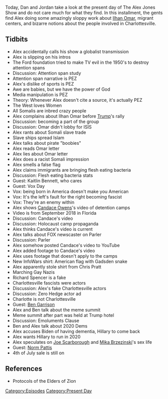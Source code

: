 {{DEFAULTSORT:
    #_EPISODE_0322:July 16-17, 2019
}}{{Episode
    | title             = July 16-17, 2019
    | caption           = Listen to this episode on [https://knowledgefight.libsyn.com/knowledge-fight-july-16-17-2019 Libsyn] [https://open.spotify.com/episode/1Cpx0avWzPHz0HDWaDRg7y Spotify], Read the [[Transcript/322: July 16-17, 2019|Unofficial Transcript]]
    | episodeNumber     = 322
    | length            = 01:59:10
    | airDate           = July 19, 2019
    | coverageStartDate = July 16, 2019
    | coverageEndDate   = July 17, 2019
    | episodeType       = [[:Category:Present Day|Present Day]]
    | appearance        = [[Ilhan Omar]], [[Kaitlin Bennett]], [[Vox Day]], [[Candace Owens]], [[Chris Pratt]], [[Richard Spencer]], [[Ben Garrison]], [[Joe Scarborough]], [[Mika Brzezinski]], [[Norm Pattis]]
    | previousEpisode   = [[321: February 24-26, 2013]]
    | nextEpisode       = [[323: July 19, 2019]]
}}

{{Stub}}

Today, Dan and Jordan take a look at the present day of The Alex Jones Show and do not care much for what they find. In this installment, the gents find Alex doing some amazingly sloppy work about [[Ilhan Omar]], migrant centers, and bizarre notions about the people involved in Charlottesville.

==Tidbits==

*Alex accidentally calls his show a globalist transmission
*Alex is slipping on his intros
*The Ford foundation tried to make TV evil in the 1950's to destroy attention spans
*Discussion: Attention span study
*Attention span narrative is PEZ
*Alex's dislike of sports is PEZ
*Awe are babies, but we have the power of God
*Media manipulation is PEZ
*Theory: Whenever Alex doesn't cite a source, it's actually PEZ
*The West loves Women
*All Somalis are inbred crazy people
*Alex complains about Ilhan Omar before [[Donald Trump|Trump]]'s rally
*Discussion: becoming a part of the group
*Discussion: Omar didn't lobby for ISIS
*Alex rants about Somali slave trade
*Slave ships spread Islam
*Alex talks about pirate "boobies"
*Alex reads Omar letter
*Alex lies about Omar letter
*Alex does a racist Somali impression
*Alex smells a false flag
*Alex claims immigrants are bringing flesh eating bacteria
*Discussion: Flesh eating bacteria stats
*Guest: Kaitlin Bennett, who cares
*Guest: Vox Day
*Vox: being born in America doesn't make you American
*Vox: It's the left's fault for the right becoming fascist
*Vox: They're an enemy within
*Alex shows [[Candace Owens]]'s video of detention camps
*Video is from September 2018 in Florida
*Discussion: Candace's video
*Discussion: Holocaust camp propaganda
*Alex thinks Candace's video is current
*Alex talks about FOX newscaster on Parler
*Discussion: Parler
*Alex somehow posted Candace's video to YouTube
*Alex added footage to Candace's video
*Alex uses footage that doesn't apply to the camps
*New InfoWars shirt: American flag with Gadsden snake
*Alex apparently stole shirt from Chris Pratt
*Marching Gay Nazis
*Richard Spencer is a fake
*Charlottesville fascists were actors
*Discussion: Alex's fake Charlottesville actors
*Discussion: Zero Hedge actor ad
*Charlotte is not Charlottesville
*Guest: [[Ben Garrison]]
*Alex and Ben talk about the meme summit
*Meme summit after part was held at Trump hotel
*Discussion: Emoluments Clause
*Ben and Alex talk about 2020 Dems
*Alex accuses Biden of having dementia, Hillary to come back
*Alex wants Hillary to run in 2020
*Alex speculates on [[Joe Scarborough]] and [[Mika Brzezinski]]'s sex life
*Guest: [[Norm Pattis]]
*4th of July sale is still on

==References==

*Protocols of the Elders of Zion

[[Category:Episodes]]
[[Category:Present Day]]
